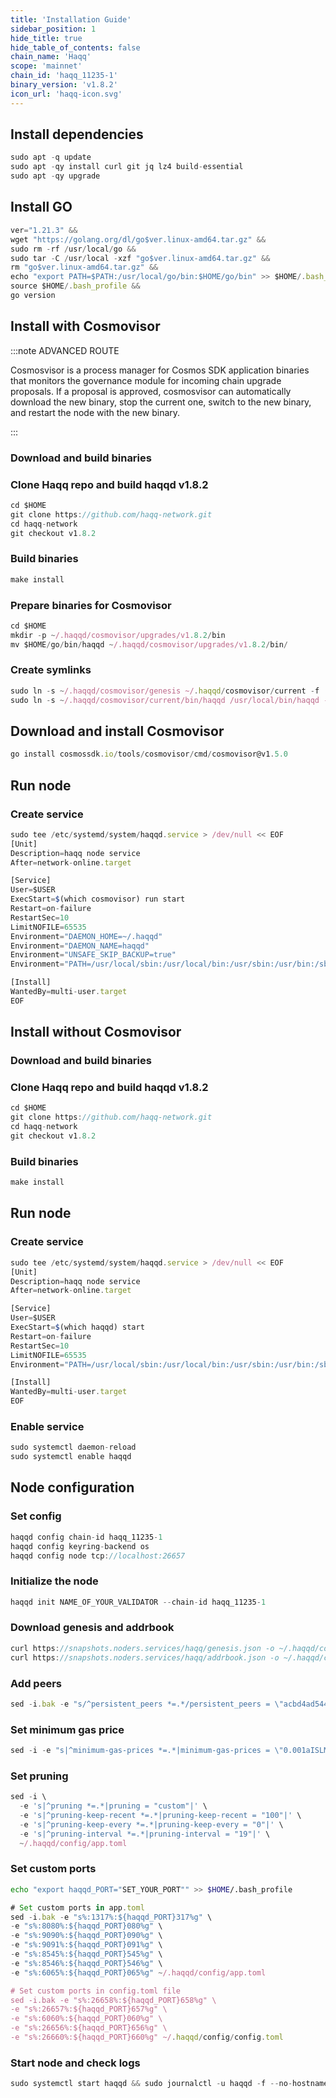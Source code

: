 ```yaml
---
title: 'Installation Guide'
sidebar_position: 1
hide_title: true
hide_table_of_contents: false
chain_name: 'Haqq'
scope: 'mainnet'
chain_id: 'haqq_11235-1'
binary_version: 'v1.8.2'
icon_url: 'haqq-icon.svg'
---
```



<PageTitle
  iconUrl="img/haqq-icon.svg"
  title="Haqq Installation Guide"
  chainId="haqq_11235-1"
  version="v1.8.2"
/>

## Install dependencies

```js
sudo apt -q update
sudo apt -qy install curl git jq lz4 build-essential
sudo apt -qy upgrade
```

## Install GO

```js
ver="1.21.3" &&
wget "https://golang.org/dl/go$ver.linux-amd64.tar.gz" &&
sudo rm -rf /usr/local/go &&
sudo tar -C /usr/local -xzf "go$ver.linux-amd64.tar.gz" &&
rm "go$ver.linux-amd64.tar.gz" &&
echo "export PATH=$PATH:/usr/local/go/bin:$HOME/go/bin" >> $HOME/.bash_profile &&
source $HOME/.bash_profile &&
go version
```

## Install with Cosmovisor

:::note ADVANCED ROUTE

Cosmosvisor is a process manager for Cosmos SDK application binaries that monitors the governance module for incoming chain upgrade proposals. If a proposal is approved, cosmosvisor can automatically download the new binary, stop the current one, switch to the new binary, and restart the node with the new binary.

:::

### Download and build binaries

### Clone Haqq repo and build haqqd v1.8.2

```js
cd $HOME
git clone https://github.com/haqq-network.git
cd haqq-network
git checkout v1.8.2
```

### Build binaries

```js
make install
```

### Prepare binaries for Cosmovisor

```js
cd $HOME
mkdir -p ~/.haqqd/cosmovisor/upgrades/v1.8.2/bin
mv $HOME/go/bin/haqqd ~/.haqqd/cosmovisor/upgrades/v1.8.2/bin/
```

### Create symlinks

```js
sudo ln -s ~/.haqqd/cosmovisor/genesis ~/.haqqd/cosmovisor/current -f
sudo ln -s ~/.haqqd/cosmovisor/current/bin/haqqd /usr/local/bin/haqqd -f
```

## Download and install Cosmovisor

```js
go install cosmossdk.io/tools/cosmovisor/cmd/cosmovisor@v1.5.0
```

## Run node

### Create service

```js
sudo tee /etc/systemd/system/haqqd.service > /dev/null << EOF
[Unit]
Description=haqq node service
After=network-online.target

[Service]
User=$USER
ExecStart=$(which cosmovisor) run start
Restart=on-failure
RestartSec=10
LimitNOFILE=65535
Environment="DAEMON_HOME=~/.haqqd"
Environment="DAEMON_NAME=haqqd"
Environment="UNSAFE_SKIP_BACKUP=true"
Environment="PATH=/usr/local/sbin:/usr/local/bin:/usr/sbin:/usr/bin:/sbin:/bin:/usr/games:/usr/local/games:/snap/bin:~/.haqqd/cosmovisor/current/bin"

[Install]
WantedBy=multi-user.target
EOF
```

## Install without Cosmovisor

### Download and build binaries

### Clone Haqq repo and build haqqd v1.8.2

```js
cd $HOME
git clone https://github.com/haqq-network.git
cd haqq-network
git checkout v1.8.2
```

### Build binaries

```js
make install
```

## Run node

### Create service

```js
sudo tee /etc/systemd/system/haqqd.service > /dev/null << EOF
[Unit]
Description=haqq node service
After=network-online.target

[Service]
User=$USER
ExecStart=$(which haqqd) start
Restart=on-failure
RestartSec=10
LimitNOFILE=65535
Environment="PATH=/usr/local/sbin:/usr/local/bin:/usr/sbin:/usr/bin:/sbin:/bin:/usr/games:/usr/local/games:/snap/bin"

[Install]
WantedBy=multi-user.target
EOF
```

### Enable service

```js
sudo systemctl daemon-reload
sudo systemctl enable haqqd
```

## Node configuration

### Set config

```js
haqqd config chain-id haqq_11235-1
haqqd config keyring-backend os
haqqd config node tcp://localhost:26657
```

### Initialize the node

```js
haqqd init NAME_OF_YOUR_VALIDATOR --chain-id haqq_11235-1
```

### Download genesis and addrbook

```js
curl https://snapshots.noders.services/haqq/genesis.json -o ~/.haqqd/config/genesis.json
curl https://snapshots.noders.services/haqq/addrbook.json -o ~/.haqqd/config/addrbook.json
```

### Add peers

```js
sed -i.bak -e "s/^persistent_peers *=.*/persistent_peers = \"acbd4ad54449c6e762628f957dd25f99955daa6c@haqq-rpc.noders.services:24056\"/" ~/.haqqd/config/config.toml
```

### Set minimum gas price

```js
sed -i -e "s|^minimum-gas-prices *=.*|minimum-gas-prices = \"0.001aISLM\"|" ~/.haqqd/config/app.toml
```

### Set pruning

```js
sed -i \
  -e 's|^pruning *=.*|pruning = "custom"|' \
  -e 's|^pruning-keep-recent *=.*|pruning-keep-recent = "100"|' \
  -e 's|^pruning-keep-every *=.*|pruning-keep-every = "0"|' \
  -e 's|^pruning-interval *=.*|pruning-interval = "19"|' \
  ~/.haqqd/config/app.toml
```

### Set custom ports

```bash
echo "export haqqd_PORT="SET_YOUR_PORT"" >> $HOME/.bash_profile
```

```js
# Set custom ports in app.toml
sed -i.bak -e "s%:1317%:${haqqd_PORT}317%g" \
-e "s%:8080%:${haqqd_PORT}080%g" \
-e "s%:9090%:${haqqd_PORT}090%g" \
-e "s%:9091%:${haqqd_PORT}091%g" \
-e "s%:8545%:${haqqd_PORT}545%g" \
-e "s%:8546%:${haqqd_PORT}546%g" \
-e "s%:6065%:${haqqd_PORT}065%g" ~/.haqqd/config/app.toml

# Set custom ports in config.toml file
sed -i.bak -e "s%:26658%:${haqqd_PORT}658%g" \
-e "s%:26657%:${haqqd_PORT}657%g" \
-e "s%:6060%:${haqqd_PORT}060%g" \
-e "s%:26656%:${haqqd_PORT}656%g" \
-e "s%:26660%:${haqqd_PORT}660%g" ~/.haqqd/config/config.toml
```

### Start node and check logs

```js
sudo systemctl start haqqd && sudo journalctl -u haqqd -f --no-hostname -o cat
```
